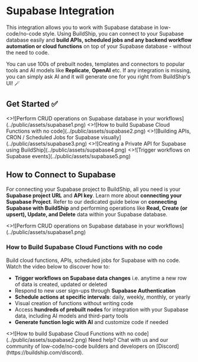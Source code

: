 
# Supabase Integration

This integration allows you to work with Supabase database in low-code/no-code style. Using BuildShip, you can connect
to your Supabase database easily and **build APIs, scheduled jobs and any backend workflow automation or cloud
functions** on top of your Supabase database - without the need to code.

You can use 100s of prebuilt nodes, templates and connectors to popular tools and AI models like **Replicate**,
**OpenAI** etc. If any integration is missing, you can simply ask AI and it will generate one for you right from
BuildShip's UI! 🪄

## Get Started ✅

<Cards num={3}>
  <Card
    image
    arrow
    title='Perform CRUD operations on Supabase database in your workflows'
    href='./tutorials/supabase-crud'
  >
    <>![Perform CRUD operations on Supabase database in your workflows](../public/assets/supabase1.png)</>
  </Card>
  <Card
    image
    arrow
    title='How to build Supabase Cloud Functions with no code'
    href='https://www.youtube.com/watch?v=oUQKbzdajII'
    target='_blank'
  >
    <>![How to build Supabase Cloud Functions with no code](../public/assets/supabase2.png)</>
  </Card>
  <Card
    image
    arrow
    title='Building APIs, CRON / Scheduled Jobs for Supabase visually'
    href='https://www.youtube.com/watch?v=At_uwZbFgG4'
    target='_blank'
  >
    <>![Building APIs, CRON / Scheduled Jobs for Supabase visually](../public/assets/supabase3.png)</>
  </Card>
  <Card
    image
    arrow
    title='Creating a Private API for Supabase using BuildShip'
    href='https://www.youtube.com/watch?v=uhc8732Dpq4'
    target='_blank'
  >
    <>![Creating a Private API for Supabase using BuildShip](../public/assets/supabase4.png)</>
  </Card>
  <Card image arrow title='(COMING SOON) Trigger workflows on Supabase events' href='./trigger-nodes/supabase-trigger'>
    <>![Trigger workflows on Supabase events](../public/assets/supabase5.png)</>
  </Card>
</Cards>

## How to Connect to Supabase

For connecting your Supabase project to BuildShip, all you need is your **Supabase project URL** and **API key**. Learn
more about **connecting your Supabase Project**. Refer to our dedicated guide below on **connecting Supabase with
BuildShip** and performing operations like **Read, Create (or upsert), Update, and Delete** data within your Supabase
database.

<Cards num={1}>
  <Card
    image
    arrow
    title='Perform CRUD operations on Supabase database in your workflows'
    href='./tutorials/supabase-crud'
  >
    <>![Perform CRUD operations on Supabase database in your workflows](../public/assets/supabase1.png)</>
  </Card>
</Cards>

### How to Build Supabase Cloud Functions with no code

Build cloud functions, APIs, scheduled jobs for Supabase with no code. Watch the video below to discover how to:

- **Trigger workflows on Supabase data changes** i.e. anytime a new row of data is created, updated or deleted
- Respond to new user sign-ups through **Supabase Authentication**
- **Schedule actions at specific intervals**: daily, weekly, monthly, or yearly
- Visual creation of functions without writing code
- Access **hundreds of prebuilt nodes** for integration with your Supabase data, including AI models and third-party
  tools
- **Generate function logic with AI** and customize code if needed

<Cards num={1}>
  <Card
    image
    arrow
    title='How to build Supabase Cloud Functions with no code'
    href='https://www.youtube.com/watch?v=oUQKbzdajII'
    target='_blank'
  >
    <>![How to build Supabase Cloud Functions with no code](../public/assets/supabase2.png)</>
  </Card>
</Cards>

<Callout emoji='🙋🏻'>
  Need help? Chat with us and our community of low-code/no-code builders and developers on
  [Discord](https://buildship.com/discord).
</Callout>

